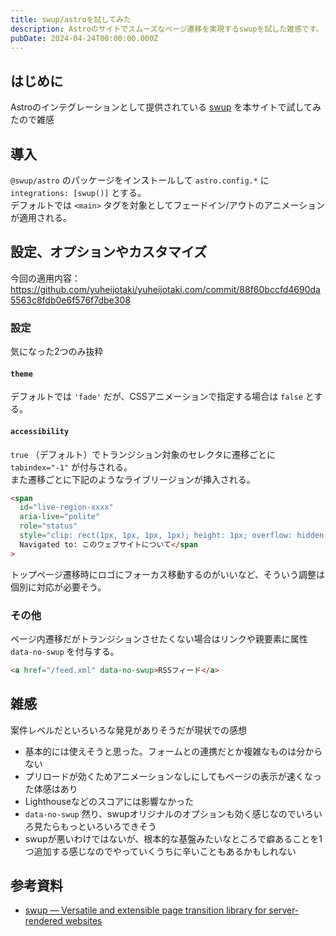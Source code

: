 ```yaml
---
title: swup/astroを試してみた
description: Astroのサイトでスムーズなページ遷移を実現するswupを試した雑感です。
pubDate: 2024-04-24T00:00:00.000Z
---
```


## はじめに

Astroのインテグレーションとして提供されている [swup](https://github.com/swup/astro) を本サイトで試してみたので雑感

## 導入

`@swup/astro` のパッケージをインストールして `astro.config.*` に `integrations: [swup()]` とする。  
デフォルトでは `<main>` タグを対象としてフェードイン/アウトのアニメーションが適用される。

## 設定、オプションやカスタマイズ

今回の適用内容：  
https://github.com/yuheijotaki/yuheijotaki.com/commit/88f60bccfd4690da5563c8fdb0e6f576f7dbe308

### 設定

気になった2つのみ抜粋

#### `theme`

デフォルトでは `'fade'` だが、CSSアニメーションで指定する場合は `false` とする。

#### `accessibility`

`true` （デフォルト）でトランジション対象のセレクタに遷移ごとに `tabindex="-1"` が付与される。  
また遷移ごとに下記のようなライブリージョンが挿入される。

```html
<span
  id="live-region-xxxx"
  aria-live="polite"
  role="status"
  style="clip: rect(1px, 1px, 1px, 1px); height: 1px; overflow: hidden; position: absolute; white-space: nowrap; width: 1px">
  Navigated to: このウェブサイトについて</span
>
```

トップページ遷移時にロゴにフォーカス移動するのがいいなど、そういう調整は個別に対応が必要そう。

### その他

ページ内遷移だがトランジションさせたくない場合はリンクや親要素に属性 `data-no-swup` を付与する。

```html
<a href="/feed.xml" data-no-swup>RSSフィード</a>
```

## 雑感

案件レベルだといろいろな発見がありそうだが現状での感想

- 基本的には使えそうと思った。フォームとの連携だとか複雑なものは分からない
- プリロードが効くためアニメーションなしにしてもページの表示が速くなった体感はあり
- Lighthouseなどのスコアには影響なかった
- `data-no-swup` 然り、swupオリジナルのオプションも効く感じなのでいろいろ見たらもっといろいろできそう
- swupが悪いわけではないが、根本的な基盤みたいなところで癖あることを1つ追加する感じなのでやっていくうちに辛いこともあるかもしれない

## 参考資料

- [swup — Versatile and extensible page transition library for server-rendered websites](https://swup.js.org/)
